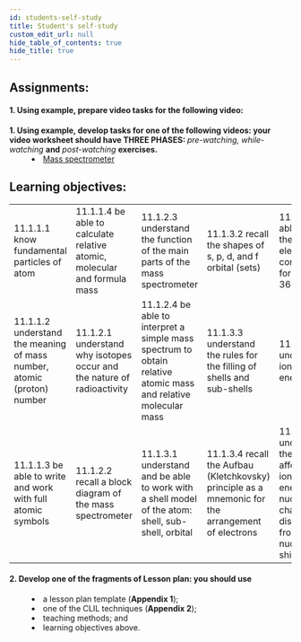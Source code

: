 ```yaml
---
id: students-self-study
title: Student's self-study
custom_edit_url: null
hide_table_of_contents: true
hide_title: true
---
```


## Assignments:

#### 1. Using example, prepare video tasks for the following video:

<dl>
  <dt>
    <strong>
      1. Using example, develop tasks for one of the following videos: your
      video worksheet should have THREE PHASES:
    </strong>
    <em> pre-watching, while-watching</em> <strong>and</strong> <em>
      post-watching
    </em> <strong>exercises.</strong>
  </dt>
  <dd>
    <li>
      <a href='https://www.youtube.com/watch?v=sTi--ixdAME'>
        Mass spectrometer
      </a>
    </li>
  </dd>
</dl>

## Learning objectives:

<table>
  <tr>
    <td>11.1.1.1 know fundamental particles of atom</td>
    <td>
      11.1.1.4 be able to calculate relative atomic, molecular and formula mass
    </td>
    <td>
      11.1.2.3 understand the function of the main parts of the mass
      spectrometer
    </td>
    <td>11.1.3.2 recall the shapes of s, p, d, and f orbital (sets)</td>
    <td>
      11.1.3.5 be able to draw the electronic configuration for the first 36
      elements
    </td>
  </tr>
  <tr>
    <td>
      11.1.1.2 understand the meaning of mass number, atomic (proton) number
    </td>
    <td>
      11.1.2.1 understand why isotopes occur and the nature of radioactivity
    </td>
    <td>
      11.1.2.4 be able to interpret a simple mass spectrum to obtain relative
      atomic mass and relative molecular mass
    </td>
    <td>
      11.1.3.3 understand the rules for the filling of shells and sub-shells
    </td>
    <td>11.1.3.6 understand ionisation energy</td>
  </tr>
  <tr>
    <td>11.1.1.3 be able to write and work with full atomic symbols</td>
    <td>11.1.2.2 recall a block diagram of the mass spectrometer</td>
    <td>
      11.1.3.1 understand and be able to work with a shell model of the atom:
      shell, sub-shell, orbital
    </td>
    <td>
      11.1.3.4 recall the Aufbau (Kletchkovsky) principle as a mnemonic for the
      arrangement of electrons
    </td>
    <td>
      11.1.3.7 understand the factors affecting ionisation energy: nuclear
      charge, distance from the nucleus, shielding
    </td>
  </tr>
</table>

#### 2. Develop one of the fragments of Lesson plan: you should use

<dl>
  <dd>
    <li>
      a lesson plan template (<strong>Appendix 1</strong>);
    </li>
  </dd>
  <dd>
    <li>
      one of the CLIL techniques (<strong>Appendix 2</strong>);
    </li>
  </dd>
  <dd>
    <li>teaching methods; and</li>
  </dd>
  <dd>
    <li>learning objectives above.</li>
  </dd>
</dl>
